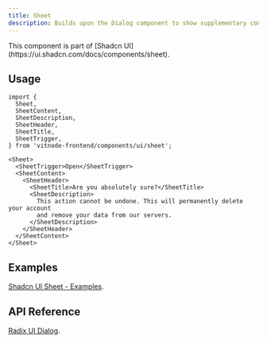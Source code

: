 ```yaml
---
title: Sheet
description: Builds upon the Dialog component to show supplementary content that enhances the main screen's information.
---
```



<Callout title="Shadcn UI">
  This component is part of [Shadcn
  UI](https://ui.shadcn.com/docs/components/sheet).
</Callout>

## Usage

```tsx
import {
  Sheet,
  SheetContent,
  SheetDescription,
  SheetHeader,
  SheetTitle,
  SheetTrigger,
} from 'vitnode-frontend/components/ui/sheet';
```

```tsx
<Sheet>
  <SheetTrigger>Open</SheetTrigger>
  <SheetContent>
    <SheetHeader>
      <SheetTitle>Are you absolutely sure?</SheetTitle>
      <SheetDescription>
        This action cannot be undone. This will permanently delete your account
        and remove your data from our servers.
      </SheetDescription>
    </SheetHeader>
  </SheetContent>
</Sheet>
```

## Examples

[Shadcn UI Sheet - Examples](https://ui.shadcn.com/docs/components/sheet#examples).

## API Reference

[Radix UI Dialog](https://www.radix-ui.com/primitives/docs/components/dialog#api-reference).
